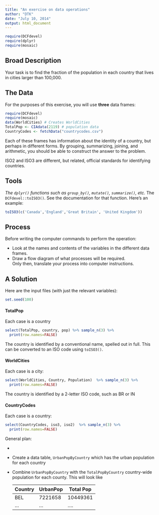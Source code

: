 ```yaml
---
title: "An exercise on data operations"
author: "DTK"
date: "July 10, 2014"
output: html_document
---
```


```r
require(DCFdevel)
require(dplyr)
require(mosaic)
```

## Broad Description

Your task is to find the fraction of the population in each country that lives in cities larger than 100,000.

## The Data

For the purposes of this exercise, you will use **three** data frames:
```r
require(DCFdevel)
require(mosaic)
data(WorldCities) # Creates WorldCities
TotalPop <- CIAdata(2119) # population data
CountryCodes <- fetchData("countrycodes.csv")
```

Each of these frames has information about the identity of a country, but perhaps in different forms.  By grouping, summarizing, joining, and arithmetic, you should be able to construct the answer to the problem.

ISO2 and ISO3 are different, but related, official standards for identifying countries.

## Tools

*The `dplyr()` functions such as `group_by()`, `mutate()`, `summarize()`, etc. 
*The `DCFdevel::toISO3()`.  See the documentation for that function.  Here's an example:
```r
toISO3(c('Canada','England','Great Britain', 'United Kingdom'))
```

## Process

Before writing the computer commands to perform the operation:

* Look at the names and contents of the variables in the different data frames.
* Draw a flow diagram of what processes will be required.  
    Only then, translate your process into computer instructions.
    
    
    
## A Solution

Here are the input files (with just the relevant variables):

```r
set.seed(100)
```

#### TotalPop

Each case is a country
```r
select(TotalPop, country, pop) %>% sample_n(3) %>% 
  print(row.names=FALSE)
```

The country is identified by a conventional name, spelled out in full.  This can be converted to an ISO code using `toISO3()`.

#### WorldCities

Each case is a city:
```r
select(WorldCities, Country, Population)  %>% sample_n(3) %>% 
  print(row.names=FALSE)
```

The country is identified by a 2-letter ISO code, such as BR or IN

#### CountryCodes

Each case is a country:
```r
select(CountryCodes, iso3, iso2)  %>% sample_n(3) %>% 
  print(row.names=FALSE)
```

General plan:

* 


* Create a data table, `UrbanPopByCountry` which has the urban population for each country

* Combine `UrbanPopByCountry` with the `TotalPopByCountry` country-wide population for each county.  This will look like 
    
    Country | UrbanPop | Total Pop
    --------|----------|-----------
      BEL   |  7221658 | 10449361
      ...   |  ...     | ....